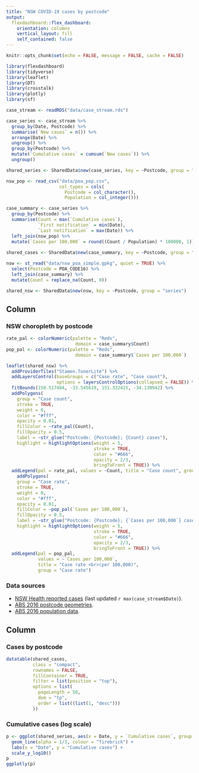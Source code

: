 ```yaml
---
title: "NSW COVID-19 cases by postcode"
output: 
  flexdashboard::flex_dashboard:
    orientation: columns
    vertical_layout: fill
    self_contained: false
---
```


```r
knitr::opts_chunk$set(echo = FALSE, message = FALSE, cache = FALSE)

library(flexdashboard)
library(tidyverse)
library(leaflet)
library(DT)
library(crosstalk)
library(plotly)
library(sf)
```

```r
case_stream <- readRDS("data/case_stream.rds")
```

```r
case_series <- case_stream %>%
  group_by(Date, Postcode) %>%
  summarise(`New cases` = n()) %>%
  arrange(Date) %>%
  ungroup() %>%
  group_by(Postcode) %>%
  mutate(`Cumulative cases` = cumsum(`New cases`)) %>%
  ungroup()

shared_series <- SharedData$new(case_series, key = ~Postcode, group = "series")
```

```r
nsw_pop <- read_csv("data/poa_pop.csv",
                    col_types = cols(
                      Postcode = col_character(),
                      Population = col_integer()))

case_summary <- case_series %>%
  group_by(Postcode) %>%
  summarise(Count = max(`Cumulative cases`),
            `First notification` = min(Date),
            `Last notification` = max(Date)) %>%
  left_join(nsw_pop) %>%
  mutate(`Cases per 100,000` = round((Count / Population) * 100000, 1))
  
shared_cases <- SharedData$new(case_summary, key = ~Postcode, group = "series")
```

```r
nsw <- st_read("data/nsw_poa_simple.gpkg", quiet = TRUE) %>%
  select(Postcode = POA_CODE16) %>%
  left_join(case_summary) %>%
  mutate(Count = replace_na(Count, 0))

shared_nsw <- SharedData$new(nsw, key = ~Postcode, group = "series")
```


Column {data-width=650, .tabset}
-----------------------------------------------------------------------

### NSW choropleth by postcode

```r
rate_pal <- colorNumeric(palette = "Reds",
                          domain = case_summary$Count)
pop_pal <- colorNumeric(palette = "Reds",
                          domain = case_summary$`Cases per 100,000`)

leaflet(shared_nsw) %>%
  addProviderTiles("Stamen.TonerLite") %>%
  addLayersControl(baseGroups = c("Case rate", "Case count"),
                   options = layersControlOptions(collapsed = FALSE)) %>%
  fitBounds(150.517484, -33.545619, 151.332415, -34.130942) %>%
  addPolygons(
    group = "Case count",
    stroke = TRUE,
    weight = 0,
    color = "#fff",
    opacity = 0.01,
    fillColor = ~rate_pal(Count),
    fillOpacity = 0.5,
    label = ~str_glue("Postcode: {Postcode}; {Count} cases"),
    highlight = highlightOptions(weight = 5,
                                 stroke = TRUE, 
                                 color = "#666",
                                 opacity = 2/3,
                                 bringToFront = TRUE)) %>%
  addLegend(pal = rate_pal, values = ~Count, title = "Case count", group = "Case count") %>%
    addPolygons(
    group = "Case rate",
    stroke = TRUE,
    weight = 0,
    color = "#fff",
    opacity = 0.01,
    fillColor = ~pop_pal(`Cases per 100,000`),
    fillOpacity = 0.5,
    label = ~str_glue("Postcode: {Postcode}; {`Cases per 100,000`} cases per 100,000 people"),
    highlight = highlightOptions(weight = 5,
                                 stroke = TRUE, 
                                 color = "#666",
                                 opacity = 2/3,
                                 bringToFront = TRUE)) %>%
  addLegend(pal = pop_pal,
            values = ~`Cases per 100,000`,
            title = "Case rate <br>(per 100,000)",
            group = "Case rate")

```

### Data sources

* [NSW Health reported cases](https://data.nsw.gov.au/data/dataset/covid-19-cases-by-location/resource/21304414-1ff1-4243-a5d2-f52778048b29) (last updated `r max(case_stream$Date)`).
* [ABS 2016 postcode geometries](https://www.abs.gov.au/ausstats/abs@.nsf/Lookup/by%20Subject/1270.0.55.003~July%202016~Main%20Features~Postal%20Areas%20(POA)~8).
* [ABS 2016 population data](https://www.abs.gov.au/ausstats/abs@.nsf/Lookup/by%20Subject/2033.0.55.001~2016~Main%20Features~FAQs%20-%20SEIFA%202016~4). 

Column {data-width=350}
-----------------------------------------------------------------------

### Cases by postcode

```r
datatable(shared_cases,
          class = "compact",
          rownames = FALSE,
          fillContainer = TRUE,
          filter = list(position = "top"),
          options = list(
            pageLength = 50,
            dom = "tp",
            order = list((list(1, "desc")))
          ))

```

### Cumulative cases (log scale)

```r
p <- ggplot(shared_series, aes(x = Date, y = `Cumulative cases`, group = Postcode)) +
  geom_line(alpha = 1/3, colour = "firebrick") +
  labs(x = "Date", y = "Cumulative cases") +
  scale_y_log10()
p
ggplotly(p)
```

